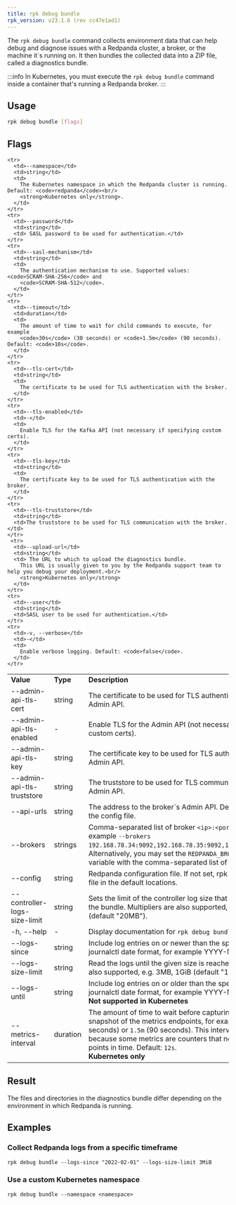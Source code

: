 ```yaml
---
title: rpk debug bundle
rpk_version: v23.1.6 (rev cc47e1ad1)
---
```


<head>
  <meta name="title" content="rpk debug bundle| Redpanda Docs" />
  <meta name="description" content="The rpk debug bundle command generates a diagnostics bundle for troubleshooting Redpanda deployments." />
  <link rel="canonical" href="https://docs.redpanda.com/docs/reference/rpk/rpk-debug/rpk-debug-bundle/" />
</head>



The `rpk debug bundle` command collects environment data that can help debug and diagnose issues with a Redpanda cluster, a broker, or the machine it`s running on. It
then bundles the collected data into a ZIP file, called a diagnostics bundle.


:::info
In Kubernetes, you must execute the `rpk debug bundle` command inside a container that's running a Redpanda broker.
:::

## Usage

```bash
rpk debug bundle [flags]
```

## Flags

<table>
  <tbody>
    <tr>
      <td>
        <strong>Value</strong>
      </td>
      <td>
        <strong>Type</strong>
      </td>
      <td>
        <strong>Description</strong>
      </td>
    </tr>
    <tr>
      <td>--admin-api-tls-cert</td>
      <td>string</td>
      <td>
        The certificate to be used for TLS authentication with the Admin API.
      </td>
    </tr>
    <tr>
      <td>--admin-api-tls-enabled</td>
      <td>-</td>
      <td>
        Enable TLS for the Admin API (not necessary if specifying custom certs).
      </td>
    </tr>
    <tr>
      <td>--admin-api-tls-key</td>
      <td>string</td>
      <td>
        The certificate key to be used for TLS authentication with the Admin
        API.
      </td>
    </tr>
    <tr>
      <td>--admin-api-tls-truststore</td>
      <td>string</td>
      <td>
        The truststore to be used for TLS communication with the Admin API.
      </td>
    </tr>
    <tr>
      <td>--api-urls</td>
      <td>string</td>
      <td>
        The address to the broker`s Admin API. Defaults to the one in the config
        file.
      </td>
    </tr>
    <tr>
      <td>--brokers</td>
      <td>strings</td>
      <td>
        Comma-separated list of broker <code>&lt;ip&gt;:&lt;port&gt;</code> pairs, for example 
        <code>--brokers 192.168.78.34:9092,192.168.78.35:9092,192.179.23.54:9092</code>. 
        Alternatively, you may set the <code>REDPANDA_BROKERS</code>
        environment variable with the comma-separated list of broker addresses.
      </td>
    </tr>
    <tr>
      <td>--config</td>
      <td>string</td>
      <td>
        Redpanda configuration file. If not set, rpk searches for the file in the
        default locations.
      </td>
    </tr>
    <tr>
      <td>--controller-logs-size-limit</td>
      <td>string</td>
      <td>
        Sets the limit of the controller log size that can be stored in the
        bundle. Multipliers are also supported, e.g. 3MB, 1GiB (default "20MB").
      </td>
    </tr>
    <tr>
      <td>-h, --help</td>
      <td>-</td>
      <td> Display documentation for <code>rpk debug bundle</code>.</td>
    </tr>
    <tr>
      <td>--logs-since</td>
      <td>string</td>
      <td>
        Include log entries on or newer than the specified date in journalctl
        date format, for example YYYY-MM-DD.
      </td>
    </tr>
    <tr>
      <td>--logs-size-limit</td>
      <td>string</td>
      <td>
        Read the logs until the given size is reached. Multipliers are also
        supported, e.g. 3MB, 1GiB (default "100MiB").
      </td>
    </tr>
    <tr>
      <td>--logs-until</td>
      <td>string</td>
      <td>
        Include log entries on or older than the specified date in journalctl
        date format, for example YYYY-MM-DD.<br/>
        <strong>Not supported in Kubernetes</strong>
      </td>
    </tr>
   <tr>
      <td>--metrics-interval</td>
      <td>duration</td>
      <td>
        The amount of time to wait before capturing the second snapshot of the metrics endpoints, for example 
        <code>30s</code> (30 seconds) or <code>1.5m</code> (90 seconds).
        This interval is useful because some metrics are counters that need values at two points in time. Default: <code>12s</code>.<br/>
        <strong>Kubernetes only</strong>
      </td>
    </tr>
    
    <tr>
      <td>--namespace</td>
      <td>string</td>
      <td>
        The Kubernetes namespace in which the Redpanda cluster is running. Default: <code>redpanda</code><br/>
        <strong>Kubernetes only</strong>.
      </td>
    </tr>
    <tr>
      <td>--password</td>
      <td>string</td>
      <td> SASL password to be used for authentication.</td>
    </tr>
    <tr>
      <td>--sasl-mechanism</td>
      <td>string</td>
      <td>
        The authentication mechanism to use. Supported values: <code>SCRAM-SHA-256</code> and 
        <code>SCRAM-SHA-512</code>.
      </td>
    </tr>
    <tr>
      <td>--timeout</td>
      <td>duration</td>
      <td>
        The amount of time to wait for child commands to execute, for example 
        <code>30s</code> (30 seconds) or <code>1.5m</code> (90 seconds). Default: <code>10s</code>.
      </td>
    </tr>
    <tr>
      <td>--tls-cert</td>
      <td>string</td>
      <td>
        The certificate to be used for TLS authentication with the broker.
      </td>
    </tr>
    <tr>
      <td>--tls-enabled</td>
      <td>-</td>
      <td>
        Enable TLS for the Kafka API (not necessary if specifying custom certs).
      </td>
    </tr>
    <tr>
      <td>--tls-key</td>
      <td>string</td>
      <td>
        The certificate key to be used for TLS authentication with the broker.
      </td>
    </tr>
    <tr>
      <td>--tls-truststore</td>
      <td>string</td>
      <td>The truststore to be used for TLS communication with the broker.</td>
    </tr>
     <tr>
      <td>--upload-url</td>
      <td>string</td>
      <td> The URL to which to upload the diagnostics bundle. 
        This URL is usually given to you by the Redpanda support team to help you debug your deployment.<br/>
        <strong>Kubernetes only</strong>
      </td>
    </tr>
    <tr>
      <td>--user</td>
      <td>string</td>
      <td>SASL user to be used for authentication.</td>
    </tr>
    <tr>
      <td>-v, --verbose</td>
      <td>-</td>
      <td>
        Enable verbose logging. Default: <code>false</code>.
      </td>
    </tr>
  </tbody>
</table>

## Result

The files and directories in the diagnostics bundle differ depending on the environment in which Redpanda is running.

<Tabs groupId="platforms">
<TabItem value="linux" label="Linux" default>

<BundleContentsLinux/>

</TabItem>
<TabItem value="kubernetes" label="Kubernetes" default>

<BundleContentsK8s/>

</TabItem>
</Tabs>

## Examples

### Collect Redpanda logs from a specific timeframe

```
rpk debug bundle --logs-since "2022-02-01" --logs-size-limit 3MiB
```

### Use a custom Kubernetes namespace

```
rpk debug bundle --namespace <namespace>
```
